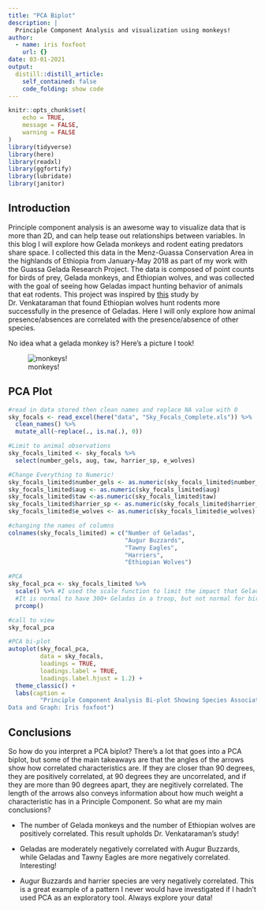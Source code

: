 ```yaml
---
title: "PCA Biplot"
description: |
  Principle Component Analysis and visualization using monkeys!
author:
  - name: iris foxfoot
    url: {}
date: 03-01-2021
output:
  distill::distill_article:
    self_contained: false
    code_folding: show code
---
```



```r
knitr::opts_chunk$set(
	echo = TRUE,
	message = FALSE,
	warning = FALSE
)
library(tidyverse)
library(here)
library(readxl)
library(ggfortify)
library(lubridate)
library(janitor)
```

## Introduction
Principle component analysis is an awesome way to visualize data that is more than 2D, and can help tease out relationships between variables. In this blog I will explore how Gelada monkeys and rodent eating predators share space. I collected this data in the Menz-Guassa Conservation Area in the highlands of Ethiopia from January-May 2018 as part of my work with the Guassa Gelada Research Project. The data is composed of point counts for birds of prey, Gelada monkeys, and Ethiopian wolves, and was collected with the goal of seeing how Geladas impact hunting behavior of animals that eat rodents. This project was inspired by [this](https://academic.oup.com/jmammal/article/96/1/129/864820) study by Dr. Venkataraman that found Ethiopian wolves hunt rodents more successfully in the presence of Geladas. Here I will only explore how animal presence/absences are correlated with the presence/absence of other species.

No idea what a gelada monkey is? Here's a picture I took!

![monkeys!](gelada_family.png)


## PCA Plot
```r
#read in data stored then clean names and replace NA value with 0
sky_focals <- read_excel(here("data", "Sky_Focals_Complete.xls")) %>% 
  clean_names() %>% 
  mutate_all(~replace(., is.na(.), 0))

#Limit to animal observations
sky_focals_limited <- sky_focals %>% 
  select(number_gels, aug, taw, harrier_sp, e_wolves)

#Change Everything to Numeric!
sky_focals_limited$number_gels <- as.numeric(sky_focals_limited$number_gels)
sky_focals_limited$aug <- as.numeric(sky_focals_limited$aug)
sky_focals_limited$taw <-as.numeric(sky_focals_limited$taw)
sky_focals_limited$harrier_sp <- as.numeric(sky_focals_limited$harrier_sp)
sky_focals_limited$e_wolves <- as.numeric(sky_focals_limited$e_wolves)

#changing the names of columns
colnames(sky_focals_limited) = c("Number of Geladas", 
                                 "Augur Buzzards", 
                                 "Tawny Eagles", 
                                 "Harriers", 
                                 "Ethiopian Wolves")

#PCA
sky_focal_pca <- sky_focals_limited %>%
  scale() %>% #I used the scale function to limit the impact that Geladas would have on the variance. 
  #It is normal to have 300+ Geladas in a troop, but not normal for birds of prey to group together.
  prcomp()

#call to view
sky_focal_pca

#PCA bi-plot
autoplot(sky_focal_pca, 
         data = sky_focals,
         loadings = TRUE, 
         loadings.label = TRUE,
         loadings.label.hjust = 1.2) +
  theme_classic() +
  labs(caption = 
         "Principle Component Analysis Bi-plot Showing Species Associations in the Highlands of Ethiopia.
Data and Graph: Iris foxfoot") 
```

## Conclusions

So how do you interpret a PCA biplot? There's a lot that goes into a PCA biplot, but some of the main takeaways are that the angles of the arrows show how correlated characteristics are. If they are closer than 90 degrees, they are positively correlated, at 90 degrees they are uncorrelated, and if they are more than 90 degrees apart, they are negitively correlated. The length of the arrows also conveys information about how much weight a characteristic has in a Principle Component. So what are my main conclusions?

- The number of Gelada monkeys and the number of Ethiopian wolves are positively correlated. This result upholds Dr. Venkataraman's study!

- Geladas are moderately negatively correlated with Augur Buzzards, while Geladas and Tawny Eagles are more negatively correlated. Interesting!

- Augur Buzzards and harrier species are very negatively correlated. This is a great example of a pattern I never would have investigated if I hadn't used PCA as an exploratory tool. Always explore your data!


